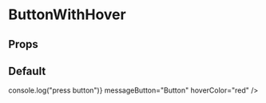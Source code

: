
<Meta title="Components/Atoms/ButtonWithHover" component={ButtonWithHover} />

# ButtonWithHover

## Props

<Props of={ButtonWithHover} />

## Default

<Preview>
	<Story name="Default">
		<ButtonWithHover
			onPress={() => console.log("press button")}
			messageButton="Button"
			hoverColor="red"
		/>
	</Story>
</Preview>
